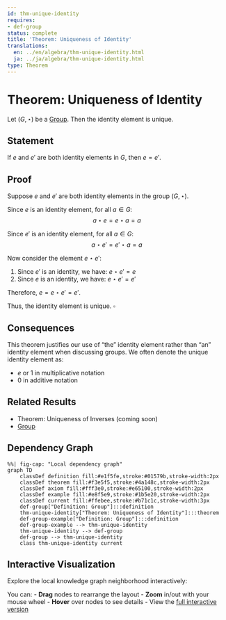 ```yaml
---
id: thm-unique-identity
requires:
- def-group
status: complete
title: 'Theorem: Uniqueness of Identity'
translations:
  en: ../en/algebra/thm-unique-identity.html
  ja: ../ja/algebra/thm-unique-identity.html
type: Theorem
---
```


# Theorem: Uniqueness of Identity {#thm-unique-identity}

Let $(G, \star)$ be a [Group](def-group.qmd). Then the identity element is unique.

## Statement

If $e$ and $e'$ are both identity elements in $G$, then $e = e'$.

## Proof

Suppose $e$ and $e'$ are both identity elements in the group $(G, \star)$.

Since $e$ is an identity element, for all $a \in G$:
$$a \star e = e \star a = a$$

Since $e'$ is an identity element, for all $a \in G$:
$$a \star e' = e' \star a = a$$

Now consider the element $e \star e'$:

1. Since $e'$ is an identity, we have: $e \star e' = e$
2. Since $e$ is an identity, we have: $e \star e' = e'$

Therefore, $e = e \star e' = e'$.

Thus, the identity element is unique. $\square$

## Consequences

This theorem justifies our use of "the" identity element rather than "an" identity element when discussing groups. We often denote the unique identity element as:

- $e$ or $1$ in multiplicative notation
- $0$ in additive notation

## Related Results

- Theorem: Uniqueness of Inverses (coming soon)
- [Group](def-group.qmd)

## Dependency Graph

```mermaid
%%| fig-cap: "Local dependency graph"
graph TD
    classDef definition fill:#e1f5fe,stroke:#01579b,stroke-width:2px
    classDef theorem fill:#f3e5f5,stroke:#4a148c,stroke-width:2px
    classDef axiom fill:#fff3e0,stroke:#e65100,stroke-width:2px
    classDef example fill:#e8f5e9,stroke:#1b5e20,stroke-width:2px
    classDef current fill:#ffebee,stroke:#b71c1c,stroke-width:3px
    def-group["Definition: Group"]:::definition
    thm-unique-identity["Theorem: Uniqueness of Identity"]:::theorem
    def-group-example["Definition: Group"]:::definition
    def-group-example --> thm-unique-identity
    thm-unique-identity --> def-group
    def-group --> thm-unique-identity
    class thm-unique-identity current
```

## Interactive Visualization

Explore the local knowledge graph neighborhood interactively:

::: {.graph-viz data-id="thm-unique-identity" data-width="700" data-height="500"}
:::

You can:
- **Drag** nodes to rearrange the layout
- **Zoom** in/out with your mouse wheel
- **Hover** over nodes to see details
- View the [full interactive version](../../output/interactive/thm-unique-identity.html){target="_blank"}
